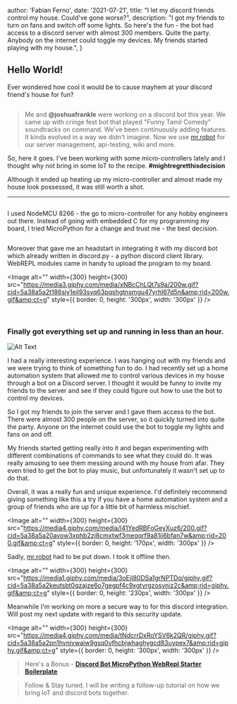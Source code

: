 
  author: 'Fabian Ferno',
  date: '2021-07-21',
  title: "I let my discord friends control my house. Could've gone worse?",
  description:
    "I got my friends to turn on fans and switch off some lights. So here's the fun - the bot had access to a discord server with almost 300 members. Quite the party. Anybody on the internet could toggle my devices. My friends started playing with my house.",
}


## Hello World!

Ever wondered how cool it would be to cause mayhem at your discord friend's house for fun?

<Image
  alt=""
  width={300}
  height={300}
  src="https://media1.giphy.com/media/NbpSEhJcBdIouFwMsF/giphy.gif?cid=5a38a5a2w1weawqx98knjwu6491csltzrq0jqkaox7nxkk9n&amp;rid=giphy.gif&amp;ct=s"
/>

> Me and **@joshuafrankle** were working on a discord bot this year. We came up with cringe fest bot that played "Funny Tamil Comedy" soundtracks on command. We've been continuously adding features. It kinda evolved in a way we didn't imagine. Now we use [mr.robot](https://github.com/fabianferno/mr.robot) for our server management, api-testing, wiki and more.

So, here it goes. I've been working with some micro-controllers lately and I thought why not bring in some IoT to the recipe. **#mightregretthisdecision**

Although it ended up heating up my micro-controller and almost made my house look possessed, it was still worth a shot.

---

<Image
  alt=""
  width={300}
  height={300}
  src="https://dev-to-uploads.s3.amazonaws.com/uploads/articles/yzmo2iphhc6byh077584.jpg"
/>

I used NodeMCU 8266 - the go to micro-controller for any hobby engineers out there. Instead of going with embedded C for my programming my board, I tried MicroPython for a change and trust me - the best decision.

<Image
  alt=""
  width={300}
  height={300}
  src="https://media2.giphy.com/media/LMt9638dO8dftAjtco/giphy.gif?cid=5a38a5a25cty1c4yxb3zhki6do29hwg7lht5u481a2axskjg&amp;rid=giphy.gif&amp;ct=s"
/>

Moreover that gave me an headstart in integrating it with my discord bot which already written in discord.py - a python discord client library. WebREPL modules came in handy to upload the program to my board.

<Image
  alt=""
  width={300}
  height={300}
  src="https://media3.giphy.com/media/xNBcChLQt7s9a/200w.gif?cid=5a38a5a2t186siy1eil93svq63pqshgtnsmgu47yrhl67d5n&amp;rid=200w.gif&amp;ct=g"
  style={{ border: 0, height: '300px', width: '300px' }}
/>

<br />

### Finally got everything set up and running in less than an hour.

![Alt Text](https://dev-to-uploads.s3.amazonaws.com/uploads/articles/0epi3u9lrrz3tkzdwgw5.png)

I had a really interesting experience. I was hanging out with my friends and we were trying to think of something fun to do. I had recently set up a home automation system that allowed me to control various devices in my house through a bot on a Discord server. I thought it would be funny to invite my friends to the server and see if they could figure out how to use the bot to control my devices.

So I got my friends to join the server and I gave them access to the bot. There were almost 300 people on the server, so it quickly turned into quite the party. Anyone on the internet could use the bot to toggle my lights and fans on and off.

My friends started getting really into it and began experimenting with different combinations of commands to see what they could do. It was really amusing to see them messing around with my house from afar. They even tried to get the bot to play music, but unfortunately it wasn't set up to do that.

Overall, it was a really fun and unique experience. I'd definitely recommend giving something like this a try if you have a home automation system and a group of friends who are up for a little bit of harmless mischief.

<Image
  alt=""
  width={300}
  height={300}
  src="https://media4.giphy.com/media/l41YedRBFoGeyXuz6/200.gif?cid=5a38a5a20avow3xphb2zj8cmxtwf3meqqrf9a81ii6bfan7w&amp;rid=200.gif&amp;ct=g"
  style={{ border: 0, height: '170px', width: '300px' }}
/>

Sadly, [mr.robot](https://github.com/fabianferno/mr.robot) had to be put down. I took it offline then.

<Image
  alt=""
  width={300}
  height={300}
  src="https://media1.giphy.com/media/3oEjI80DSa1grNPTDq/giphy.gif?cid=5a38a5a2keutsbt0qzajze6o7gegpf4c9xgtyrgzosyniz2c&amp;rid=giphy.gif&amp;ct=g"
  style={{ border: 0, height: '230px', width: '300px' }}
/>

Meanwhile I'm working on more a secure way to for this discord integration. Will post my next update with regard to this security update.

<Image
  alt=""
  width={300}
  height={300}
  src="https://media4.giphy.com/media/tNdcrrDxRoYSV6k2QR/giphy.gif?cid=5a38a5a2pn1hvnivwaiw9gsq0vfhcbjwhaghygcd83uypex7&amp;rid=giphy.gif&amp;ct=g"
  style={{ border: 0, height: '300px', width: '300px' }}
/>

> Here's a Bonus - **[Discord Bot MicroPython WebRepl Starter Boilerplate](https://github.com/fabianferno/mr.robot/tree/iot)**

> Follow & Stay tuned. I will be writing a follow-up tutorial on how we bring IoT and discord bots together.
